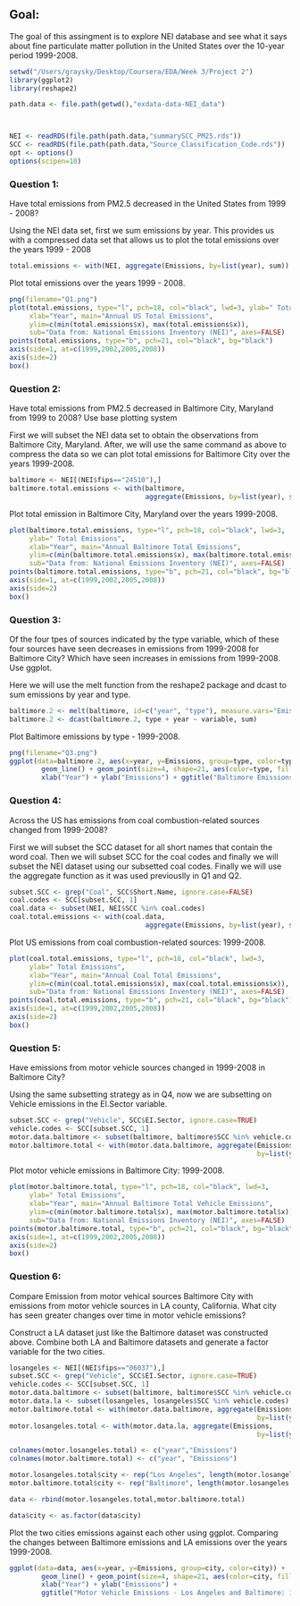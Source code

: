 

## Goal:
The goal of this assingment is to explore NEI database and see what it says about 
fine particulate matter pollution in the United States over the 10-year period
1999-2008.

```r
setwd("/Users/graysky/Desktop/Coursera/EDA/Week 3/Project 2")
library(ggplot2)
library(reshape2)

path.data <- file.path(getwd(),"exdata-data-NEI_data")



NEI <- readRDS(file.path(path.data,"summarySCC_PM25.rds"))
SCC <- readRDS(file.path(path.data,"Source_Classification_Code.rds"))
opt <- options()
options(scipen=10)
```

### Question 1:
Have total emissions from PM2.5 decreased in the United States from 1999 - 2008?

Using the NEI data set, first we sum emissions by year. This provides us with a 
compressed data set that allows us to plot the total emissions over the years
1999 - 2008

```r
total.emissions <- with(NEI, aggregate(Emissions, by=list(year), sum))
```

Plot total emissions over the years 1999 - 2008.
```r
png(filename="Q1.png")
plot(total.emissions, type="l", pch=18, col="black", lwd=3, ylab=" Total Emissions",
     xlab="Year", main="Annual US Total Emissions", 
     ylim=c(min(total.emissions$x), max(total.emissions$x)),
     sub="Data from: National Emissions Inventory (NEI)", axes=FALSE)
points(total.emissions, type="b", pch=21, col="black", bg="black")
axis(side=1, at=c(1999,2002,2005,2008))
axis(side=2)
box()
```



### Question 2: 
Have total emissions from PM2.5 decreased in Baltimore City, Maryland from 1999 
to 2008? Use base plotting system

First we will subset the NEI data set to obtain the observations from Baltimore
City, Maryland. After, we will use the same command as above to compress the 
data so we can plot total emissions for Baltimore City over the years 1999-2008.

```r
baltimore <- NEI[(NEI$fips=="24510"),]
baltimore.total.emissions <- with(baltimore, 
                                  aggregate(Emissions, by=list(year), sum))
```

Plot total emission in Baltimore City, Maryland over the years 1999-2008.

```r
plot(baltimore.total.emissions, type="l", pch=18, col="black", lwd=3, 
     ylab=" Total Emissions",
     xlab="Year", main="Annual Baltimore Total Emissions", 
     ylim=c(min(baltimore.total.emissions$x), max(baltimore.total.emissions$x)),
     sub="Data from: National Emissions Inventory (NEI)", axes=FALSE)
points(baltimore.total.emissions, type="b", pch=21, col="black", bg="black")
axis(side=1, at=c(1999,2002,2005,2008))
axis(side=2)
box()
```

### Question 3: 
Of the four tpes of sources indicated by the type variable, which of these four sources have seen decreases in emissions from 1999-2008 for Baltimore City? Which have seen increases in emissions from 1999-2008. Use ggplot.

Here we will use the melt function from the reshape2 package and dcast to sum 
emissions by year and type.

```r
baltimore.2 <- melt(baltimore, id=c("year", "type"), measure.vars="Emissions")
baltimore.2 <- dcast(baltimore.2, type + year ~ variable, sum)
```

Plot Baltimore emissions by type - 1999-2008.

```r
png(filename="Q3.png")
ggplot(data=baltimore.2, aes(x=year, y=Emissions, group=type, color=type)) +
        geom_line() + geom_point(size=4, shape=21, aes(color=type, fill=type)) +
        xlab("Year") + ylab("Emissions") + ggtitle("Baltimore Emissions by Type")
```

### Question 4: 
Across the US has emissions from coal combustion-related sources 
changed from 1999-2008?

First we will subset the SCC dataset for all short names that contain the word
coal. Then we will subset SCC for the coal codes and finally we will subset
the NEI dataset using our subsetted coal codes. Finally we will use the 
aggregate function as it was used previouslly in Q1 and Q2.

```r
subset.SCC <- grep("Coal", SCC$Short.Name, ignore.case=FALSE)
coal.codes <- SCC[subset.SCC, 1]
coal.data <- subset(NEI, NEI$SCC %in% coal.codes)
coal.total.emissions <- with(coal.data, 
                                  aggregate(Emissions, by=list(year), sum))
```

Plot US emissions from coal combustion-related sources: 1999-2008.

```r
plot(coal.total.emissions, type="l", pch=18, col="black", lwd=3, 
     ylab=" Total Emissions",
     xlab="Year", main="Annual Coal Total Emissions", 
     ylim=c(min(coal.total.emissions$x), max(coal.total.emissions$x)),
     sub="Data from: National Emissions Inventory (NEI)", axes=FALSE)
points(coal.total.emissions, type="b", pch=21, col="black", bg="black")
axis(side=1, at=c(1999,2002,2005,2008))
axis(side=2)
box()
```

### Question 5: 
Have emissions from motor vehicle sources changed in 1999-2008 in Baltimore City?

Using the same subsetting strategy as in Q4, now we are subsetting on Vehicle
emissions in the EI.Sector variable.

```r
subset.SCC <- grep("Vehicle", SCC$EI.Sector, ignore.case=TRUE)
vehicle.codes <- SCC[subset.SCC, 1]
motor.data.baltimore <- subset(baltimore, baltimore$SCC %in% vehicle.codes)
motor.baltimore.total <- with(motor.data.baltimore, aggregate(Emissions,
                                                              by=list(year), sum))
```

Plot motor vehicle emissions in Baltimore City: 1999-2008.

```r
plot(motor.baltimore.total, type="l", pch=18, col="black", lwd=3, 
     ylab=" Total Emissions",
     xlab="Year", main="Annual Baltimore Total Vehicle Emissions", 
     ylim=c(min(motor.baltimore.total$x), max(motor.baltimore.total$x)),
     sub="Data from: National Emissions Inventory (NEI)", axes=FALSE)
points(motor.baltimore.total, type="b", pch=21, col="black", bg="black")
axis(side=1, at=c(1999,2002,2005,2008))
axis(side=2)
box()
```

### Question 6: 
Compare Emission from motor vehical sources Baltimore City with emissions from motor vehicle sources in LA county, California. What city has seen greater changes over time in motor vehicle emissions?

Construct a LA dataset just like the Baltimore dataset was constructed above. 
Combine both LA and Baltimore datasets and generate a factor variable for the
two cities.

```r
losangeles <- NEI[(NEI$fips=="06037"),]
subset.SCC <- grep("Vehicle", SCC$EI.Sector, ignore.case=TRUE)
vehicle.codes <- SCC[subset.SCC, 1]
motor.data.baltimore <- subset(baltimore, baltimore$SCC %in% vehicle.codes)
motor.data.la <- subset(losangeles, losangeles$SCC %in% vehicle.codes)
motor.baltimore.total <- with(motor.data.baltimore, aggregate(Emissions,
                                                              by=list(year), sum))
motor.losangeles.total <- with(motor.data.la, aggregate(Emissions,
                                                              by=list(year), sum))

colnames(motor.losangeles.total) <- c("year","Emissions")
colnames(motor.baltimore.total) <- c("year", "Emissions")

motor.losangeles.total$city <- rep("Los Angeles", length(motor.losangeles.total$year))
motor.baltimore.total$city <- rep("Baltimore", length(motor.losangeles.total$year))

data <- rbind(motor.losangeles.total,motor.baltimore.total)

data$city <- as.factor(data$city)

```

Plot the two cities emissions against each other using ggplot. Comparing the 
changes between Baltimore emissions and LA emissions over the years 1999-2008.

```r
ggplot(data=data, aes(x=year, y=Emissions, group=city, color=city)) +
        geom_line() + geom_point(size=4, shape=21, aes(color=city, fill=city)) +
        xlab("Year") + ylab("Emissions") + 
        ggtitle("Motor Vehicle Emissions - Los Angeles and Baltimore: 1999-2008")
```

